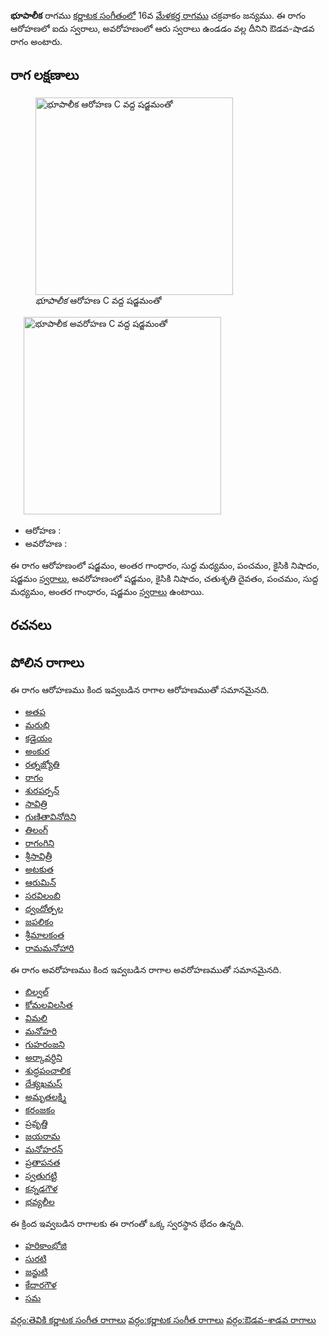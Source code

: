 {{Infobox ragam
	| name          	=  భూపాలీక
	| synonym	    	= 
	| mela          	= 
	| chakra        	= 
	| janaka        	= 
	| type          	= ఔడవ-శాడవ
	| arohanam      	= {{svaraC|S|G3|M1|P|N2|S'}} 
	| avarohanam    	= {{svaraC|S'|N2|D2|P|M1|G3|S}}
	| jeeva         	=
	| chhaya        	=
	| nyasa         	=
	| vishesha      	= 
	| equivalent  		= 
}}
{{కర్ణాటక సంగీత రాగాలు}}
''' భూపాలీక''' రాగము [[కర్ణాటక సంగీతం]]లో 16వ [[మేళకర్త రాగము]] చక్రవాకం జన్యము.  ఈ రాగం ఆరోహణలో ఐదు స్వరాలు, అవరోహణంలో ఆరు స్వరాలు ఉండడం వల్ల దీనిని ఔడవ-షాడవ రాగం అంటారు.


==రాగ లక్షణాలు==
[[Image:bhupalika_ar_kb2wiki.png|thumb|right|316px|'' భూపాలీక'' ఆరోహణ C వద్ద షడ్జమంతో]]
	[[Image:bhupalika_av_kb2wiki.png|thumb|right|316px|'' భూపాలీక'' అవరోహణ C వద్ద షడ్జమంతో]]

* ఆరోహణ : {{svaraC|S|G3|M1|P|N2|S'}} 
* అవరోహణ : {{svaraC|S'|N2|D2|P|M1|G3|S}}

ఈ రాగం ఆరోహణంలో షడ్జమం, అంతర గాంధారం, సుద్ద మధ్యమం, పంచమం, కైసికి నిషాదం, షడ్జమం [[స్వరాలు]], అవరోహణంలో షడ్జమం, కైసికి నిషాదం, చతుశృతి దైవతం, పంచమం, సుద్ద మధ్యమం, అంతర గాంధారం, షడ్జమం [[స్వరాలు]] ఉంటాయి.

==రచనలు==



==పోలిన రాగాలు==
ఈ రాగం ఆరోహణము కింద ఇవ్వబడిన రాగాల ఆరోహణముతో సమానమైనది.
* [[అతప]]
* [[మరుభి]]
* [[కడైయం]]
* [[అంకుర]]
* [[రత్నజ్యోతి]]
* [[రాగం]]
* [[శురపర్పన్]]
* [[సావిత్రి]]
* [[గుణితావినోదిని]]
* [[తిలంగ్]]
* [[రాగంగిని]]
* [[శ్రీసావిత్రీ]]
* [[అటకుత]]
* [[ఆరుమిన్]]
* [[సరవిలంబి]]
* [[ ద్వందోత్పల]]
* [[జపలికం]]
* [[శ్రీమాలకంత]]
* [[రామమనోహారి]]

ఈ రాగం అవరోహణము కింద ఇవ్వబడిన రాగాల అవరోహణముతో సమానమైనది.
* [[బిల్వల్]]
* [[కోమలవిలసిత]]
* [[విమలి]]
* [[మనోహరి]]
* [[గుహరంజని]]
* [[అర్కావర్ధిని]]
* [[శుద్ధపంచాలిక]]
* [[దేశ్యఖమస్]]
* [[అమృతలక్ష్మి]]
* [[కరంజకం]]
* [[ప్రవృత్తి]]
* [[జయరామ]]
* [[మనోహరన్]]
* [[ప్రతాపనత]]
* [[స్వతుగట్టి]]
* [[కన్నడగౌళ]]
* [[భవ్యలీల]]

ఈ క్రింద ఇవ్వబడిన రాగాలకు ఈ రాగంతో ఒక్క స్వరస్థాన భేదం ఉన్నది.
* [[హరికాంభోజి]]
* [[సురటి]]
* [[జన్జుటి]]
* [[కేదారగౌళ]]
* [[సమ]]



[[వర్గం:తెవికి కర్ణాటక సంగీత రాగాలు]]
[[వర్గం:కర్ణాటక సంగీత రాగాలు]]
[[వర్గం:ఔడవ-శాడవ రాగాలు]]